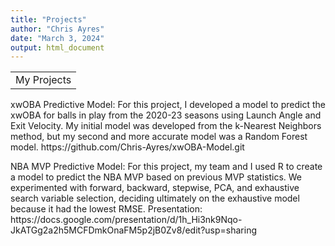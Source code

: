 ```yaml
---
title: "Projects"
author: "Chris Ayres"
date: "March 3, 2024"
output: html_document
---
```

---
My Projects
---

xwOBA Predictive Model: For this project, I developed a model to predict the xwOBA for balls in play from the 2020-23 seasons using Launch Angle and Exit Velocity. My initial model was developed from the k-Nearest Neighbors method, but my second and more accurate model was a Random Forest model. 
https://github.com/Chris-Ayres/xwOBA-Model.git

NBA MVP Predictive Model: For this project, my team and I used R to create a model to predict the NBA MVP based on previous MVP statistics. We experimented with forward, backward, stepwise, PCA, and exhaustive search variable selection, deciding ultimately on the exhaustive model because it had the lowest RMSE. 
Presentation: https://docs.google.com/presentation/d/1h_Hi3nk9Nqo-JkATGg2a2h5MCFDmkOnaFM5p2jB0Zv8/edit?usp=sharing